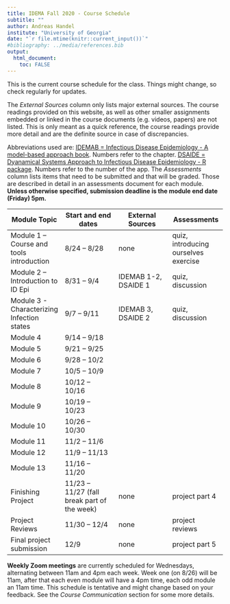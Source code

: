 ```yaml
---
title: IDEMA Fall 2020 - Course Schedule
subtitle: ""
author: Andreas Handel
institute: "University of Georgia"
date: "`r file.mtime(knitr::current_input())`"
#bibliography: ../media/references.bib
output: 
  html_document:
    toc: FALSE
---
```


This is the current course schedule for the class. Things might change, so check regularly for updates.

The _External Sources_ column only lists major external sources. The course readings provided on this website, as well as other smaller assignments embedded or linked in the course documents (e.g. videos, papers) are not listed. This is only meant as a quick reference, the course readings provide more detail and are the definite source in case of discrepancies.

Abbreviations used are: [IDEMAB = Infectious Disease Epidemiology - A model-based approach book](https://andreashandel.github.io/IDEMAbook/). Numbers refer to the chapter. [DSAIDE = Dyanamical Systems Approach to Infectious Disease Epidemiology - R package](https://ahgroup.github.io/DSAIDE/). Numbers refer to the number of the app. 
The _Assessments_ column lists items that need to be submitted and that will be graded. Those are described in detail in an assessments document for each module. __Unless otherwise specified, submission deadline is the module end date (Friday) 5pm.__

| **Module Topic**   | **Start and end dates** | **External Sources** | **Assessments** |
| --- | --- | --- | --- |
| Module 1 – Course and tools introduction | 8/24 – 8/28 | none | quiz, introducing ourselves exercise |
| Module 2 – Introduction to ID Epi | 8/31 – 9/4 | IDEMAB 1-2, DSAIDE 1  | quiz, discussion|
| Module 3 - Characterizing Infection states  | 9/7 – 9/11 | IDEMAB 3, DSAIDE 2  | quiz, discussion |
| Module 4  | 9/14 – 9/18 |  | |
| Module 5  | 9/21 – 9/25 |  | |
| Module 6  | 9/28 – 10/2 |  | |
| Module 7  | 10/5 – 10/9 |  | |
| Module 8  | 10/12 – 10/16 |  | |
| Module 9  | 10/19 – 10/23 |  | |
| Module 10  | 10/26 – 10/30 |  | |
| Module 11  | 11/2 – 11/6 |  | |
| Module 12  | 11/9 – 11/13 |  | |
| Module 13  | 11/16 – 11/20 |  | |
| Finishing Project | 11/23 – 11/27 (fall break part of the week) | none | project part 4 |
| Project Reviews | 11/30 – 12/4 | none | project reviews |
| Final project submission  | 12/9 | none | project part 5 |

__Weekly Zoom meetings__ are currently scheduled for Wednesdays, alternating between 11am and 4pm each week. Week one (on 8/26) will be 11am, after that each even module will have a 4pm time, each odd module an 11am time. This schedule is tentative and might change based on your feedback. See the _Course Communication_ section for some more details.

